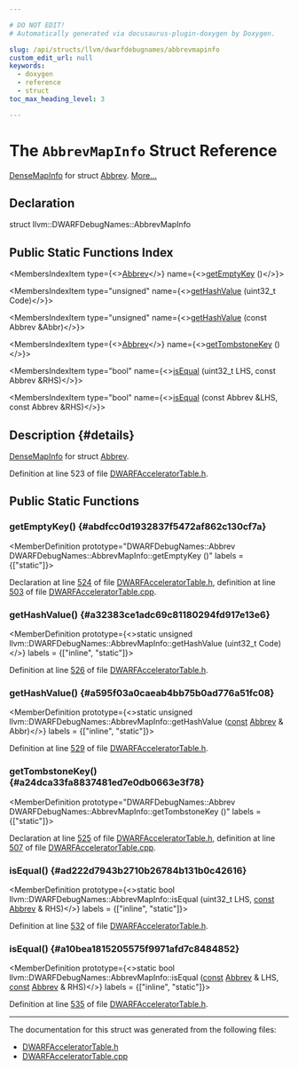 ```yaml
---

# DO NOT EDIT!
# Automatically generated via docusaurus-plugin-doxygen by Doxygen.

slug: /api/structs/llvm/dwarfdebugnames/abbrevmapinfo
custom_edit_url: null
keywords:
  - doxygen
  - reference
  - struct
toc_max_heading_level: 3

---
```





# The `AbbrevMapInfo` Struct Reference

<DoxygenPage pluginConfig={pluginConfig}>

<a href="/docs/api/structs/llvm/densemapinfo">DenseMapInfo</a> for struct <a href="/docs/api/structs/llvm/dwarfdebugnames/abbrev">Abbrev</a>. <a href="#details">More...</a>

## Declaration

<CodeBlock>struct llvm::DWARFDebugNames::AbbrevMapInfo</CodeBlock>

## Public Static Functions Index

<MembersIndex>

<MembersIndexItem
  type={<><a href="/docs/api/structs/llvm/dwarfdebugnames/abbrev">Abbrev</a></>}
  name={<><a href="#abdfcc0d1932837f5472af862c130cf7a">getEmptyKey</a> ()</>}>
</MembersIndexItem>

<MembersIndexItem
  type="unsigned"
  name={<><a href="#a32383ce1adc69c81180294fd917e13e6">getHashValue</a> (uint32&#95;t Code)</>}>
</MembersIndexItem>

<MembersIndexItem
  type="unsigned"
  name={<><a href="#a595f03a0caeab4bb75b0ad776a51fc08">getHashValue</a> (const Abbrev &amp;Abbr)</>}>
</MembersIndexItem>

<MembersIndexItem
  type={<><a href="/docs/api/structs/llvm/dwarfdebugnames/abbrev">Abbrev</a></>}
  name={<><a href="#a24dca33fa8837481ed7e0db0663e3f78">getTombstoneKey</a> ()</>}>
</MembersIndexItem>

<MembersIndexItem
  type="bool"
  name={<><a href="#ad222d7943b2710b26784b131b0c42616">isEqual</a> (uint32&#95;t LHS, const Abbrev &amp;RHS)</>}>
</MembersIndexItem>

<MembersIndexItem
  type="bool"
  name={<><a href="#a10bea1815205575f9971afd7c8484852">isEqual</a> (const Abbrev &amp;LHS, const Abbrev &amp;RHS)</>}>
</MembersIndexItem>

</MembersIndex>

## Description {#details}

<a href="/docs/api/structs/llvm/densemapinfo">DenseMapInfo</a> for struct <a href="/docs/api/structs/llvm/dwarfdebugnames/abbrev">Abbrev</a>.

Definition at line 523 of file <a href="/docs/api/files/include/include/llvm/include/llvm/debuginfo/include/llvm/debuginfo/dwarf/dwarfacceleratortable-h">DWARFAcceleratorTable.h</a>.

<SectionDefinition>

## Public Static Functions

### getEmptyKey() {#abdfcc0d1932837f5472af862c130cf7a}

<MemberDefinition
  prototype="DWARFDebugNames::Abbrev DWARFDebugNames::AbbrevMapInfo::getEmptyKey ()"
  labels = {["static"]}>

Declaration at line <a href="/docs/api/files/include/include/llvm/include/llvm/debuginfo/include/llvm/debuginfo/dwarf/dwarfacceleratortable-h/#l00524">524</a> of file <a href="/docs/api/files/include/include/llvm/include/llvm/debuginfo/include/llvm/debuginfo/dwarf/dwarfacceleratortable-h">DWARFAcceleratorTable.h</a>, definition at line <a href="/docs/api/files/lib/lib/debuginfo/lib/debuginfo/dwarf/dwarfacceleratortable-cpp/#l00503">503</a> of file <a href="/docs/api/files/lib/lib/debuginfo/lib/debuginfo/dwarf/dwarfacceleratortable-cpp">DWARFAcceleratorTable.cpp</a>.
</MemberDefinition>

### getHashValue() {#a32383ce1adc69c81180294fd917e13e6}

<MemberDefinition
  prototype={<>static unsigned llvm::DWARFDebugNames::AbbrevMapInfo::getHashValue (uint32&#95;t Code)</>}
  labels = {["inline", "static"]}>

Definition at line <a href="/docs/api/files/include/include/llvm/include/llvm/debuginfo/include/llvm/debuginfo/dwarf/dwarfacceleratortable-h/#l00526">526</a> of file <a href="/docs/api/files/include/include/llvm/include/llvm/debuginfo/include/llvm/debuginfo/dwarf/dwarfacceleratortable-h">DWARFAcceleratorTable.h</a>.
</MemberDefinition>

### getHashValue() {#a595f03a0caeab4bb75b0ad776a51fc08}

<MemberDefinition
  prototype={<>static unsigned llvm::DWARFDebugNames::AbbrevMapInfo::getHashValue (<a href="/docs/api/files/lib/lib/target/lib/target/aarch64/aarch64promoteconstant-cpp/#a90f8350fecae261c25be85d38b451bff">const</a> <a href="/docs/api/structs/llvm/dwarfdebugnames/abbrev">Abbrev</a> &amp; Abbr)</>}
  labels = {["inline", "static"]}>

Definition at line <a href="/docs/api/files/include/include/llvm/include/llvm/debuginfo/include/llvm/debuginfo/dwarf/dwarfacceleratortable-h/#l00529">529</a> of file <a href="/docs/api/files/include/include/llvm/include/llvm/debuginfo/include/llvm/debuginfo/dwarf/dwarfacceleratortable-h">DWARFAcceleratorTable.h</a>.
</MemberDefinition>

### getTombstoneKey() {#a24dca33fa8837481ed7e0db0663e3f78}

<MemberDefinition
  prototype="DWARFDebugNames::Abbrev DWARFDebugNames::AbbrevMapInfo::getTombstoneKey ()"
  labels = {["static"]}>

Declaration at line <a href="/docs/api/files/include/include/llvm/include/llvm/debuginfo/include/llvm/debuginfo/dwarf/dwarfacceleratortable-h/#l00525">525</a> of file <a href="/docs/api/files/include/include/llvm/include/llvm/debuginfo/include/llvm/debuginfo/dwarf/dwarfacceleratortable-h">DWARFAcceleratorTable.h</a>, definition at line <a href="/docs/api/files/lib/lib/debuginfo/lib/debuginfo/dwarf/dwarfacceleratortable-cpp/#l00507">507</a> of file <a href="/docs/api/files/lib/lib/debuginfo/lib/debuginfo/dwarf/dwarfacceleratortable-cpp">DWARFAcceleratorTable.cpp</a>.
</MemberDefinition>

### isEqual() {#ad222d7943b2710b26784b131b0c42616}

<MemberDefinition
  prototype={<>static bool llvm::DWARFDebugNames::AbbrevMapInfo::isEqual (uint32&#95;t LHS, <a href="/docs/api/files/lib/lib/target/lib/target/aarch64/aarch64promoteconstant-cpp/#a90f8350fecae261c25be85d38b451bff">const</a> <a href="/docs/api/structs/llvm/dwarfdebugnames/abbrev">Abbrev</a> &amp; RHS)</>}
  labels = {["inline", "static"]}>

Definition at line <a href="/docs/api/files/include/include/llvm/include/llvm/debuginfo/include/llvm/debuginfo/dwarf/dwarfacceleratortable-h/#l00532">532</a> of file <a href="/docs/api/files/include/include/llvm/include/llvm/debuginfo/include/llvm/debuginfo/dwarf/dwarfacceleratortable-h">DWARFAcceleratorTable.h</a>.
</MemberDefinition>

### isEqual() {#a10bea1815205575f9971afd7c8484852}

<MemberDefinition
  prototype={<>static bool llvm::DWARFDebugNames::AbbrevMapInfo::isEqual (<a href="/docs/api/files/lib/lib/target/lib/target/aarch64/aarch64promoteconstant-cpp/#a90f8350fecae261c25be85d38b451bff">const</a> <a href="/docs/api/structs/llvm/dwarfdebugnames/abbrev">Abbrev</a> &amp; LHS, <a href="/docs/api/files/lib/lib/target/lib/target/aarch64/aarch64promoteconstant-cpp/#a90f8350fecae261c25be85d38b451bff">const</a> <a href="/docs/api/structs/llvm/dwarfdebugnames/abbrev">Abbrev</a> &amp; RHS)</>}
  labels = {["inline", "static"]}>

Definition at line <a href="/docs/api/files/include/include/llvm/include/llvm/debuginfo/include/llvm/debuginfo/dwarf/dwarfacceleratortable-h/#l00535">535</a> of file <a href="/docs/api/files/include/include/llvm/include/llvm/debuginfo/include/llvm/debuginfo/dwarf/dwarfacceleratortable-h">DWARFAcceleratorTable.h</a>.
</MemberDefinition>

</SectionDefinition>

<hr/>

The documentation for this struct was generated from the following files:

<ul>
<li><a href="/docs/api/files/include/include/llvm/include/llvm/debuginfo/include/llvm/debuginfo/dwarf/dwarfacceleratortable-h">DWARFAcceleratorTable.h</a></li>
<li><a href="/docs/api/files/lib/lib/debuginfo/lib/debuginfo/dwarf/dwarfacceleratortable-cpp">DWARFAcceleratorTable.cpp</a></li>
</ul>

</DoxygenPage>
